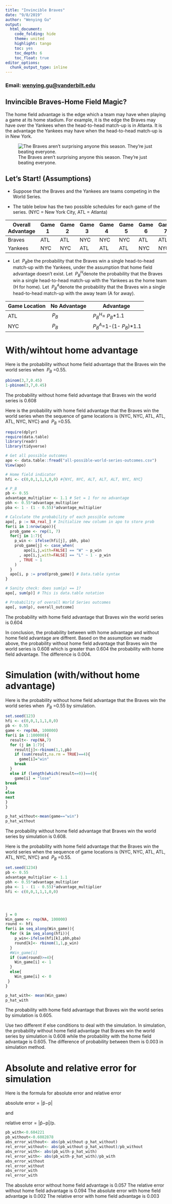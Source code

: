 ```yaml
---
title: "Invincible Braves"
date: "9/8/2019"
author: "Wenying Gu"
output:
  html_document:
    code_folding: hide
    theme: united 
    highlight: tango
    toc: yes
    toc_depth: 6 
    toc_float: true
editor_options: 
  chunk_output_type: inline
---
```

### Email: [wenying.gu@vanderbilt.edu]()

## Invincible Braves-Home Field Magic?
The home field advantage is the edge which a team may have when playing a game at its home stadium. For example, it is the edge the Braves may have over the Yankees when the head-to-head match-up is in Atlanta. It is the advantage the Yankees may have when the head-to-head match-up is in New York.

![The Braves aren’t surprising anyone this season. They’re just beating everyone.](C:\Users\user\Desktop\Braves.png)

## Let's Start! (Assumptions)
* Suppose that the Braves and the Yankees are teams competing in the World Series.

* The table below has the two possible schedules for each game of the series. (NYC = New York City, ATL = Atlanta)


Overall Advantage | Game 1 | Game 2 | Game 3 | Game 4 | Game 5 | Game 6 | Game 7 
---------|----|----|----|----|----|----|----
Braves   | ATL| ATL| NYC| NYC| NYC| ATL| ATL
Yankees  | NYC| NYC| ATL| ATL| ATL| NYC| NYC

* Let $\ P_{B}$be the probability that the Braves win a single head-to-head match-up with the Yankees, under the assumption that home field advantage doesn’t exist. Let $\ P_{B}^H$denote the probability that the Braves win a single head-to-head match-up with the Yankees as the home team (H for home). Let $\ P_{B}^A$denote the probability that the Braves win a single head-to-head match-up with the away team (A for away).

Game Location | No Advantage | Advantage 
---------|---------|--------------------------------
ATL      |$\ P_{B}$| $\ P_{B}^H$=$\ P_{B}$*1.1
NYC      |$\ P_{B}$| $\ P_{B}^A$=1-(1-$\ P_{B}$)*1.1

# With/wihtout home advantage 
Here is the probability without home field advantage that the Braves win the world series when $\ P_{B}$ =0.55.  

```r
pbinom(3,7,0.45)
1-pbinom(3,7,0.45)
```
The probability without home field advantage that Braves win the world series is 0.608

Here is the probability with home field advantage that the Braves win the world series when the sequence of game locations is {NYC, NYC, ATL, ATL, ATL, NYC, NYC} and $\ P_{B}$ =0.55.  

```r
require(dplyr)
require(data.table)
library(readr)
library(tidyverse)

# Get all possible outcomes
apo <- data.table::fread("all-possible-world-series-outcomes.csv")
View(apo)

# Home field indicator
hfi <- c(0,0,1,1,1,0,0) #{NYC, NYC, ALT, ALT, ALT, NYC, NYC}

# P_B
pb <- 0.55
advantage_multiplier <- 1.1 # Set = 1 for no advantage
pbh <- 0.55*advantage_multiplier
pba <- 1 - (1 - 0.55)*advantage_multiplier

# Calculate the probability of each possible outcome
apo[, p := NA_real_] # Initialize new column in apo to store prob
for(i in 1:nrow(apo)){
  prob_game <- rep(1, 7)
  for(j in 1:7){
    p_win <- ifelse(hfi[j], pbh, pba)
    prob_game[j] <- case_when(
        apo[i,j,with=FALSE] == "W" ~ p_win
      , apo[i,j,with=FALSE] == "L" ~ 1 - p_win
      , TRUE ~ 1
    )
  }
  apo[i, p := prod(prob_game)] # Data.table syntax
}

# Sanity check: does sum(p) == 1?
apo[, sum(p)] # This is data.table notation

# Probability of overall World Series outcomes
apo[, sum(p), overall_outcome]
```
The probability with home field advantage that Braves win the world series is 0.604

In conclusion, the probability between with home advantage and without home field advantage are diffrent. Based on the assumption we made above, the probability without home field advantage that Braves win the world series is 0.608 which is greater than 0.604 the probability with home field advantage. The difference is 0.004. 


# Simulation (with/without home advantage)
Here is the probability without home field advantage that the Braves win the world series when $\ P_{B}$ =0.55 by simulation.

```r
set.seed(123)
hfi <- c(0,0,1,1,1,0,0)
pb <- 0.55
game <- rep(NA, 100000)
for(i in 1:100000){
  result<- rep(NA,7)
  for (j in 1:7){
    result[j]<-rbinom(1,1,pb)
    if (sum(result,na.rm = TRUE)==4){
      game[i]="win"
    break
  }
  else if (length(which(result==0))==4){
    game[i] = "lose"
break
}
else
next
}
}

p_hat_without<-mean(game=="win")
p_hat_without

```
The probability without home field advantage that Braves win the world series by simulation is 0.608.


Here is the probability with home field advantage that the Braves win the world series when the sequence of game locations is {NYC, NYC, ATL, ATL, ATL, NYC, NYC} and $\ P_{B}$ =0.55.  

```r
set.seed(1234)
pb <- 0.55
advantage_multiplier <- 1.1 
pbh <- 0.55*advantage_multiplier
pba <- 1 - (1 - 0.55)*advantage_multiplier
hfi <- c(0,0,1,1,1,0,0)




j = 0
Win_game <- rep(NA, 100000)
round <- hfi
for(i in seq_along(Win_game)){
  for (k in seq_along(hfi)){
    p_win<-ifelse(hfi[k],pbh,pba)
    round[k]<- rbinom(1,1,p_win)
  }
  #Win_game[i]
  if (sum(round)>=4){
    Win_game[i] <- 1
  }
  else{
    Win_game[i] <- 0 
 }
}

p_hat_with<- mean(Win_game)
p_hat_with
```
The probability with home field advantage that Braves win the world series by simulation is 0.605.

Use two different if else conditions to deal with the simulation. In simulation, the probability without home field advantage that Braves win the world series by simulation is 0.608 while the probability with the home field advantage is 0.605. The difference of probability between them is 0.003 in simulation method. 


# Absolute and relative error for simulation 

Here is the formula for absolute error and relative error

absolute error = |p̂−p|

and

relative error = |p̂−p|/p.

```r
pb_with<-0.604221
pb_without<-0.6082878
abs_error_without<- abs(pb_without-p_hat_without)
rel_error_without<- abs(pb_without-p_hat_without)/pb_without
abs_error_with<- abs(pb_with-p_hat_with)
rel_error_with<- abs(pb_with-p_hat_with)/pb_with
abs_error_without
rel_error_without
abs_error_with
rel_error_with
```
The absolute error without home field advantage is 0.057
The relative error without home field advantage is 0.094
The absolute error with home field advantage is 0.002
The relative error with home field advantage is 0.003


